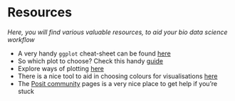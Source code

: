 # Resources {.unnumbered}

*Here, you will find various valuable resources, to aid your bio data science workflow*

- A very handy `ggplot` cheat-sheet can be found [here](https://rstudio.github.io/cheatsheets/data-visualization.pdf)
- So which plot to choose? Check this handy [guide](https://www.data-to-viz.com/)
- Explore ways of plotting [here](https://www.r-graph-gallery.com/)
- There is a nice tool to aid in choosing colours for visualisations [here](https://www.sessions.edu/color-calculator/)
- The [Posit community](https://community.rstudio.com) pages is a very nice place to get help if you're stuck
